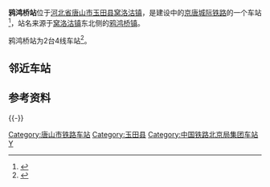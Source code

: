 {{河北未来建设}}{{future public transportation}}
{{Infobox China railway station
|车站名称 = 鸦鸿桥站
|图片 = 
|图片介绍 =
|其他名称 = 
|车站拼音 = 
|英文名称 = 
|车站代码 = 
|电报码 = 
|拼音码 = 
|车站类型 = 客运站
|技术性质 = 中间站
|业务性质 = 
|始建时间 = 建设中
|开通运营 = 
|车站位置 = {{CHN}}<br/>[[河北省|河北省]][[唐山市|唐山市]][[玉田县|玉田县]][[窝洛沽镇|窝洛沽镇]]
|坐标 = 
|归属 = [[北京铁路局|北京铁路局]]
|线路 = [[京唐城际铁路|京唐城际铁路]]<ref>{{cite web |title=新建北京至唐山铁路环境影响报告书全本 |url=http://hps.mee.gov.cn/jsxm/xmsl/201608/W020160819560914540113.pdf |website=中华人民共和国生态环境部 |accessdate=2018-09-09 |archive-url=https://web.archive.org/web/20180909112735/http://hps.mee.gov.cn/jsxm/xmsl/201608/W020160819560914540113.pdf |archive-date=2018-09-09 |dead-url=yes }}</ref>
|车站等级 = 未定
|使用状态 = 建设中
|built = 2017年
|股道数目 = 4
|正线 = 
|到发线 = 
|其它线 = 
|月台数目 = 2
|侧式站台 = 
|岛式站台 = 
|站台面 = 
|网站 = 
|站线配置图 = 
}}
'''鸦鸿桥站'''位于[[河北省|河北省]][[唐山市|唐山市]][[玉田县|玉田县]][[窝洛沽镇|窝洛沽镇]]，是建设中的[[京唐城际铁路|京唐城际铁路]]的一个车站<ref>{{Cite web|url=http://www.gov.cn/xinwen/2016-12/30/content_5154837.htm|title=京唐城际铁路正线工程开建_地方政府政务联播_中国政府网|accessdate=2018-09-08|last=张维|work=www.gov.cn|archive-date=2018-09-08|archive-url=https://web.archive.org/web/20180908131120/http://www.gov.cn/xinwen/2016-12/30/content_5154837.htm|dead-url=no}}</ref>，站名来源于[[窝洛沽镇|窝洛沽镇]]东北侧的[[鸦鸿桥镇|鸦鸿桥镇]]。

鸦鸿桥站为2台4线车站<ref>{{cite web |title=新建北京至唐山铁路环境影响报告书（简本） |url=http://www.tsdig.com/admin/Upload/file/新建北京至唐山铁路环境影响报告书（简本）(1).pdf |website=铁道第三勘察设计院集团有限公司 |accessdate=2018-09-09 |archive-date=2015-12-29 |archive-url=https://web.archive.org/web/20151229215600/http://www.tsdig.com/admin/Upload/file/%E6%96%B0%E5%BB%BA%E5%8C%97%E4%BA%AC%E8%87%B3%E5%94%90%E5%B1%B1%E9%93%81%E8%B7%AF%E7%8E%AF%E5%A2%83%E5%BD%B1%E5%93%8D%E6%8A%A5%E5%91%8A%E4%B9%A6%EF%BC%88%E7%AE%80%E6%9C%AC%EF%BC%89(1).pdf |dead-url=yes }}</ref>。

== 邻近车站 ==
{{start rail box|[[File:China_Railways.svg|16px]] [[中国铁路|中国铁路]]}}
{{s-inop|[[宝坻南站|宝坻南站]]（建设中）|{{站|北京}}方向}}
{{s-line|[[京唐城际铁路|京唐城际铁路]]（建设中）<br />← 46km 鸦鸿桥站（建设中）18km →}}
{{s-inop|[[唐山西站|唐山西站]]（建设中）|{{站|唐山}}方向}}
{{end box}}

==参考资料==
{{reflist}}
{{-}}
{{Railwaystation-stub}}
{{中国铁路小作品}}
{{京唐城际铁路|nocat}}

[[Category:唐山市铁路车站|Category:唐山市铁路车站]]
[[Category:玉田县|Category:玉田县]]
[[Category:中国铁路北京局集团车站|Category:中国铁路北京局集团车站]]
[[Category:京唐城际铁路车站|Y]]